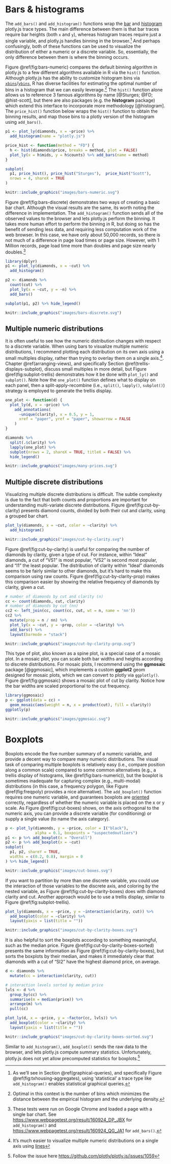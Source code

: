 # Bars & histograms {#bars-histograms}

The `add_bars()` and `add_histogram()` functions wrap the [bar](https://plot.ly/r/reference/#bar) and [histogram](https://plot.ly/r/reference/#histogram) plotly.js trace types. The main difference between them is that bar traces require bar heights (both `x` and `y`), whereas histogram traces require just a single variable, and plotly.js handles binning in the browser.^[As we'll see in Section \@ref(graphical-queries), and specifically Figure \@ref(fig:txhousing-aggregates), using 'statistical' a trace type like `add_histogram()` enables statistical graphical queries.] And perhaps confusingly, both of these functions can be used to visualize the distribution of either a numeric or a discrete variable. So, essentially, the only difference between them is where the binning occurs.

Figure \@ref(fig:bars-numeric) compares the default binning algorithm in plotly.js to a few different algorithms available in R via the `hist()` function. Although plotly.js has the ability to customize histogram bins via [`xbins`](https://plot.ly/r/reference/#histogram-xbins)/[`ybins`](https://plot.ly/r/reference/#histogram-ybins), R has diverse facilities for estimating the optimal number of bins in a histogram that we can easily leverage.^[Optimal in this context is the number of bins which minimizes the distance between the empirical histogram and the underlying density.] The `hist()` function alone allows us to reference 3 famous algorithms by name [@Sturges; @FD; @hist-scott], but there are also packages (e.g. the **histogram** package) which extend this interface to incorporate more methodology [@histogram]. The `price_hist()` function below wraps the `hist()` function to obtain the binning results, and map those bins to a plotly version of the histogram using `add_bars()`.

\index{add\_trace()@\texttt{add\_trace()}!add\_bars()@\texttt{add\_bars()}}
\index{add\_trace()@\texttt{add\_trace()}!add\_histogram()@\texttt{add\_histogram()}}
\indexc{hist()}

```r
p1 <- plot_ly(diamonds, x = ~price) %>%
  add_histogram(name = "plotly.js")

price_hist <- function(method = "FD") {
  h <- hist(diamonds$price, breaks = method, plot = FALSE)
  plot_ly(x = h$mids, y = h$counts) %>% add_bars(name = method)
}

subplot(
  p1, price_hist(), price_hist("Sturges"),  price_hist("Scott"),
  nrows = 4, shareX = TRUE
)
```

```r
knitr::include_graphics("images/bars-numeric.svg")
```

Figure \@ref(fig:bars-discrete) demonstrates two ways of creating a basic bar chart. Although the visual results are the same, its worth noting the difference in implementation. The `add_histogram()` function sends all of the observed values to the browser and lets plotly.js perform the binning. It takes more human effort to perform the binning in R, but doing so has the benefit of sending less data, and requiring less computation work of the web browser. In this case, we have only about 50,000 records, so there is not much of a difference in page load times or page size. However, with 1 Million records, page load time more than doubles and page size nearly doubles.^[These tests were run on Google Chrome and loaded a page with a single bar chart. See <https://www.webpagetest.org/result/160924_DP_JBX> for `add_histogram()` and <https://www.webpagetest.org/result/160924_QG_JA1> for `add_bars()`.]

```r
library(dplyr)
p1 <- plot_ly(diamonds, x = ~cut) %>%
  add_histogram()

p2 <- diamonds %>%
  count(cut) %>%
  plot_ly(x = ~cut, y = ~n) %>% 
  add_bars()

subplot(p1, p2) %>% hide_legend()
```

```r
knitr::include_graphics("images/bars-discrete.svg")
```

## Multiple numeric distributions

It is often useful to see how the numeric distribution changes with respect to a discrete variable. When using bars to visualize multiple numeric distributions, I recommend plotting each distribution on its own axis using a small multiples display, rather than trying to overlay them on a single axis.^[It's much easier to visualize multiple numeric distributions on a single axis using [lines](#lines)]. Chapter \@ref(arranging-views), and specifically Section \@ref(trellis-displays-subplot), discuss small multiples in more detail, but Figure \@ref(fig:subplot-trellis) demonstrates how it be done with `plot_ly()` and `subplot()`. Note how the `one_plot()` function defines what to display on each panel, then a split-apply-recombine (i.e., `split()`, `lapply()`, `subplot()`) strategy is employed to generate the trellis display. 

\index{subplot()@\texttt{subplot()}!Trellis display}
\index{add\_annotations()@\texttt{add\_annotations()}!Paper coordinates}

```r
one_plot <- function(d) {
  plot_ly(d, x = ~price) %>%
    add_annotations(
      ~unique(clarity), x = 0.5, y = 1, 
      xref = "paper", yref = "paper", showarrow = FALSE
    )
}

diamonds %>%
  split(.$clarity) %>%
  lapply(one_plot) %>% 
  subplot(nrows = 2, shareX = TRUE, titleX = FALSE) %>%
  hide_legend()
```

```r
knitr::include_graphics("images/many-prices.svg")
```


## Multiple discrete distributions

Visualizing multiple discrete distributions is difficult. The subtle complexity is due to the fact that both counts and proportions are important for understanding multi-variate discrete distributions. Figure \@ref(fig:cut-by-clarity) presents diamond counts, divided by both their cut and clarity, using a grouped bar chart. 

```r
plot_ly(diamonds, x = ~cut, color = ~clarity) %>%
  add_histogram()
```

```r
knitr::include_graphics("images/cut-by-clarity.svg")
```

Figure \@ref(fig:cut-by-clarity) is useful for comparing the number of diamonds by clarity, given a type of cut. For instance, within "Ideal" diamonds, a cut of "VS1" is most popular, "VS2" is second most popular, and "I1" the least popular. The distribution of clarity within "Ideal" diamonds seems to be fairly similar to other diamonds, but it's hard to make this comparison using raw counts. Figure \@ref(fig:cut-by-clarity-prop) makes this comparison easier by showing the relative frequency of diamonds by clarity, given a cut. 

\index{Chart types!Spine plot}
\index{layout()@\texttt{layout()}!barmode@\texttt{barmode}!stack}

```r
# number of diamonds by cut and clarity (n)
cc <- count(diamonds, cut, clarity)
# number of diamonds by cut (nn)
cc2 <- left_join(cc, count(cc, cut, wt = n, name = 'nn'))
cc2 %>%
  mutate(prop = n / nn) %>%
  plot_ly(x = ~cut, y = ~prop, color = ~clarity) %>%
  add_bars() %>%
  layout(barmode = "stack")
```

```r
knitr::include_graphics("images/cut-by-clarity-prop.svg")
```

This type of plot, also known as a spine plot, is a special case of a mosaic plot. In a mosaic plot, you can scale both bar widths and heights according to discrete distributions. For mosaic plots, I recommend using the **ggmosaic** package [@ggmosaic], which implements a custom **ggplot2** geom designed for mosaic plots, which we can convert to plotly via `ggplotly()`. Figure \@ref(fig:ggmosaic) shows a mosaic plot of cut by clarity. Notice how the bar widths are scaled proportional to the cut frequency.

\index{Chart types!Mosaic plot}

```r
library(ggmosaic)
p <- ggplot(data = cc) +
  geom_mosaic(aes(weight = n, x = product(cut), fill = clarity))
ggplotly(p)
```

```r
knitr::include_graphics("images/ggmosaic.svg")
```

# Boxplots

\index{add\_trace()@\texttt{add\_trace()}!add\_boxplot()@\texttt{add\_boxplot()}}

Boxplots encode the five number summary of a numeric variable, and provide a decent way to compare many numeric distributions. The visual task of comparing multiple boxplots is relatively easy (i.e., compare position along a common scale) compared to some common alternatives (e.g., a trellis display of histograms, like \@ref(fig:bars-numeric)), but the boxplot is sometimes inadequate for capturing complex (e.g., multi-modal) distributions (in this case, a frequency polygon, like Figure \@ref(fig:freqpoly) provides a nice alternative). The `add_boxplot()` function requires one numeric variable, and guarantees boxplots are [oriented](https://plot.ly/r/reference/#box-orientation) correctly, regardless of whether the numeric variable is placed on the x or y scale. As Figure \@ref(fig:cut-boxes) shows, on the axis orthogonal to the numeric axis, you can provide a discrete variable (for conditioning) or supply a single value (to name the axis category).

```r
p <- plot_ly(diamonds, y = ~price, color = I("black"), 
             alpha = 0.1, boxpoints = "suspectedoutliers")
p1 <- p %>% add_boxplot(x = "Overall")
p2 <- p %>% add_boxplot(x = ~cut)
subplot(
  p1, p2, shareY = TRUE,
  widths = c(0.2, 0.8), margin = 0
) %>% hide_legend()
```

```r
knitr::include_graphics("images/cut-boxes.svg")
```

If you want to partition by more than one discrete variable, you could use the interaction of those variables to the discrete axis, and coloring by the nested variable, as Figure \@ref(fig:cut-by-clarity-boxes) does with diamond clarity and cut. Another approach would be to use a trellis display, similar to Figure \@ref(fig:subplot-trellis).

```r
plot_ly(diamonds, x = ~price, y = ~interaction(clarity, cut)) %>%
  add_boxplot(color = ~clarity) %>%
  layout(yaxis = list(title = ""))
```

```r
knitr::include_graphics("images/cut-by-clarity-boxes.svg")
```


It is also helpful to sort the boxplots according to something meaningful, such as the median price. Figure \@ref(fig:cut-by-clarity-boxes-sorted) presents the same information as Figure \@ref(fig:cut-by-clarity-boxes), but sorts the boxplots by their median, and makes it immediately clear that diamonds with a cut of "SI2" have the highest diamond price, on average.

```r
d <- diamonds %>%
  mutate(cc = interaction(clarity, cut))

# interaction levels sorted by median price
lvls <- d %>%
  group_by(cc) %>%
  summarise(m = median(price)) %>%
  arrange(m) %>%
  pull(cc)

plot_ly(d, x = ~price, y = ~factor(cc, lvls)) %>%
  add_boxplot(color = ~clarity) %>%
  layout(yaxis = list(title = ""))
```

```r
knitr::include_graphics("images/cut-by-clarity-boxes-sorted.svg")
```

Similar to `add_histogram()`, `add_boxplot()` sends the raw data to the browser, and lets plotly.js compute summary statistics. Unfortunately, plotly.js does not yet allow precomputed statistics for boxplots.^[Follow the issue here <https://github.com/plotly/plotly.js/issues/1059>]
